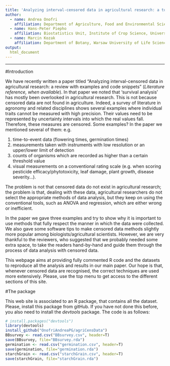 ```yaml
---
title: 'Analyzing interval-censored data in agricultural research: a tutorial'
author: 
  - name: Andrea Onofri
    affiliation: Department of Agriculture, Food and Environmental Sciences, University of Perugia, Borgo XX Giugno 74, 06121 Perugia, Italy, andrea.onofri@unipg.it
  - name: Hans-Peter Piepho
    affiliation: Biostatistics Unit, Institute of Crop Science, University of Hohenheim, Fruwirthstr. 23, 70593 Stuttgart, Germany, hans-peter.piepho@uni-hohenheim.de
  - name: Marcin Kozak
    affiliation: Department of Botany, Warsaw University of Life Sciences – SGGW, Nowoursynowska 159, 02-776 Warsaw, Poland, nyggus@gmail.com
output: 
  html_document 
---
```


---

#Introduction

We have recently written a paper titled "Analyzing interval-censored data in agricultural research: a review with examples and code snippets" (*Literature reference, when available*). In that paper we noted that ‘survival analysis’ has mostly been overlooked in agricultural research. This is not because censored data are not found in agriculture. Indeed, a survey of literature in agronomy and related disciplines shows several examples where individual traits cannot be measured with high precision. Their values need to be represented by uncertainty intervals into which the real values fall. Therefore, these measures are censored. Some examples? In the paper we mentioned several of them: e.g. 

1. time-to-event data (flowering times, germination times)
2. measurements taken with instruments with low resolution or an upper/lower limit of detection
3. counts of organisms which are recorded as higher than a certain threshold value
4. visual measurements on a conventional rating scale (e.g. when scoring pesticide efficacy/phytotoxicity, leaf damage, plant growth, disease severity...).

The problem is not that censored data do not exist in agricultural research; the problem is that, dealing with these data, agricultural researchers do not select the appropriate methods of data analysis, but they keep on using the conventional tools, such as ANOVA and regression, which are either wrong or inefficient.

In the paper we gave three examples and try to show why it is important to use methods that fully respect the manner in which the data were collected. We also gave some software tips to make censored data methods slightly more popular among biologists/agricultural scientists. However, we are very thankful to the reviewers, who suggested that we probably needed some extra space, to take the readers hand-by-hand and guide them through the process of data analysis with censored data.

This webpage aims at providing fully commented R code and the datasets to reproduce all the analysis and results in our main paper. Our hope is that, whenever censored data are recognised, the correct techniques are used more extensively. Please, use the top menu to get access to the different sections of this site.

#The package

This web site is associated to an R package, that contains all the dataset. Please, install this package from gitHub. If you have not done this before, you also need to install the *devtools* package. The code is as follows:

```r
# install.packages("devtools")
library(devtools)
install_github("OnofriAndreaPG/agriCensData")
BBsurvey <- read.csv("BBsurvey.csv", header=T)
save(BBsurvey, file="BBsurvey.rda")
germination <- read.csv("germination.csv", header=T)
save(germination, file="germination.rda")
starchGrain <- read.csv("starchGrain.csv", header=T)
save(starchGrain, file="starchGrain.rda")
```




